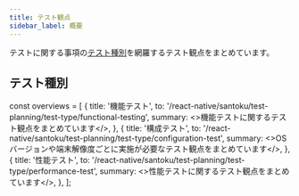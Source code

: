```yaml
---
title: テスト観点
sidebar_label: 概要
---
```


テストに関する事項の[テスト種別](../../requirements/non-functional/test-outline.mdx#テスト種別)を網羅するテスト観点をまとめています。

<!-- textlint-disable ja-technical-writing/sentence-length,ja-technical-writing/max-comma,ja-spacing/ja-no-space-around-parentheses,jtf-style/3.3.かっこ類と隣接する文字の間のスペースの有無,ja-technical-writing/ja-no-mixed-period,ja-technical-writing/no-unmatched-pair -->

## テスト種別

const overviews = [
  {
    title: '機能テスト',
    to: '/react-native/santoku/test-planning/test-type/functional-testing',
    summary: <>機能テストに関するテスト観点をまとめています</>,
  },
  {
    title: '構成テスト',
    to: '/react-native/santoku/test-planning/test-type/configuration-test',
    summary: <>OSバージョンや端末解像度ごとに実施が必要なテスト観点をまとめています</>,
  },
    {
    title: '性能テスト',
    to: '/react-native/santoku/test-planning/test-type/performance-test',
    summary: <>性能テストに関するテスト観点をまとめています</>,
  },
];

<PageList overviews={overviews} colSize={12} />

<!-- textlint-enable ja-technical-writing/sentence-length,ja-technical-writing/max-comma,ja-spacing/ja-no-space-around-parentheses,jtf-style/3.3.かっこ類と隣接する文字の間のスペースの有無,ja-technical-writing/ja-no-mixed-period,ja-technical-writing/no-unmatched-pair -->
